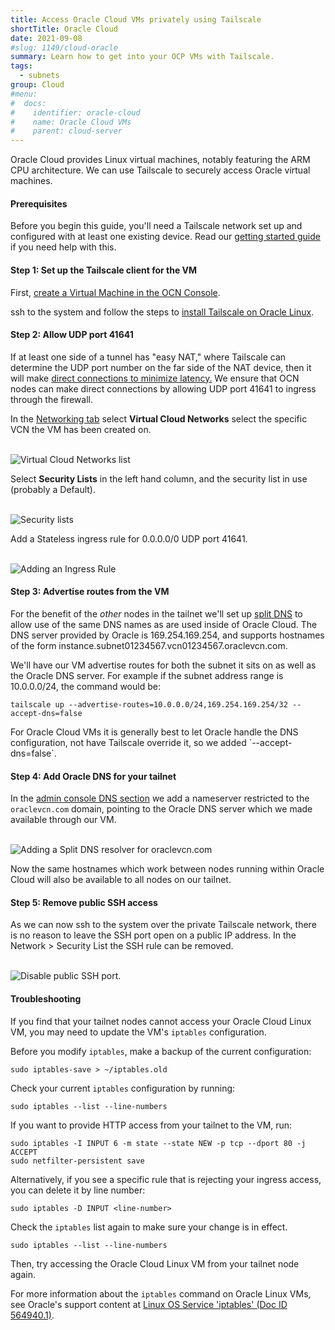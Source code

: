 ```yaml
---
title: Access Oracle Cloud VMs privately using Tailscale
shortTitle: Oracle Cloud
date: 2021-09-08
#slug: 1149/cloud-oracle
summary: Learn how to get into your OCP VMs with Tailscale.
tags:
  - subnets
group: Cloud
#menu:
#  docs:
#    identifier: oracle-cloud
#    name: Oracle Cloud VMs
#    parent: cloud-server
---
```


Oracle Cloud provides Linux virtual machines, notably featuring the ARM CPU architecture.
We can use Tailscale to securely access Oracle virtual machines.

#### Prerequisites

Before you begin this guide, you'll need a Tailscale network set up and configured with at
least one existing device. Read our [getting started guide](/kb/1017/install)
if you need help with this.

#### Step 1: Set up the Tailscale client for the VM

First, [create a Virtual Machine in the OCN Console](https://cloud.oracle.com/compute/instances/create).

ssh to the system and follow the steps to
[install Tailscale on Oracle Linux](/kb/1031/install-linux/).

#### Step 2: Allow UDP port 41641

If at least one side of a tunnel has "easy NAT," where Tailscale can determine the UDP port
number on the far side of the NAT device, then it will make
[direct connections to minimize latency.](/blog/how-tailscale-works/)
We ensure that OCN nodes can make direct connections by allowing UDP port 41641 to ingress
through the firewall.

In the [Networking tab](https://cloud.oracle.com/networking/vcns/) select **Virtual Cloud Networks**
select the specific VCN the VM has been created on.

<br />
<Image
  className="bordered"
  alt="Virtual Cloud Networks list"
  width={1274}
  height={786}
  src="/images/solutions/cloud-oracle/ocn-virtual-networks.jpg"
/>

Select **Security Lists** in the left hand column, and the security list in use (probably
a Default).

<br />
<Image
  src="/images/solutions/cloud-oracle/ocn-security-lists.jpg"
  className="bordered"
  alt="Security lists"
  width={778}
  height={570}
/>

Add a Stateless ingress rule for 0.0.0.0/0 UDP port 41641.

<br />
<Image
  src="/images/solutions/cloud-oracle/ocn-ingress-rule.jpg"
  className="bordered"
  alt="Adding an Ingress Rule"
  width={1372}
  height={1094}
/>

#### Step 3: Advertise routes from the VM

For the benefit of the _other_ nodes in the tailnet we'll set up
[split DNS](/kb/1054/dns/#using-dns-settings-in-the-admin-panel) to allow
use of the same DNS names as are used inside of Oracle Cloud. The DNS server provided by Oracle
is 169.254.169.254, and supports hostnames of the form instance.subnet01234567.vcn01234567.oraclevcn.com.

We'll have our VM advertise routes for both the subnet it sits on as well as the Oracle DNS
server. For example if the subnet address range is 10.0.0.0/24, the command would be:

```
tailscale up --advertise-routes=10.0.0.0/24,169.254.169.254/32 --accept-dns=false
```

<Note>
  For Oracle Cloud VMs it is generally best to let Oracle handle the DNS configuration, not have
  Tailscale override it, so we added `--accept-dns=false`.
</Note>

#### Step 4: Add Oracle DNS for your tailnet

In the [admin console DNS section](https://login.tailscale.com/admin/dns) we add a nameserver
restricted to the `oraclevcn.com` domain, pointing to the Oracle DNS server which we
made available through our VM.

<br />
<Image
  alt="Adding a Split DNS resolver for oraclevcn.com"
  width={1046}
  height={1050}
  src="/images/solutions/cloud-oracle/ocn-nameserver.jpg"
/>

Now the same hostnames which work between nodes running within Oracle Cloud will also be available
to all nodes on our tailnet.

#### Step 5: Remove public SSH access

As we can now ssh to the system over the private Tailscale network, there is no reason to leave
the SSH port open on a public IP address. In the Network > Security List the SSH rule can be
removed.

<br />
<Image
  height={563}
  src="/images/solutions/cloud-oracle/ocn-remove-ssh.png"
  className="bordered"
  alt="Disable public SSH port."
  width={1200}
/>

#### Troubleshooting

If you find that your tailnet nodes cannot access your Oracle Cloud Linux VM, you may need to update
the VM's `iptables` configuration.

Before you modify `iptables`, make a backup of the current configuration:

```
sudo iptables-save > ~/iptables.old
```

Check your current `iptables` configuration by running:

```
sudo iptables --list --line-numbers
```

If you want to provide HTTP access from your tailnet to the VM, run:

```
sudo iptables -I INPUT 6 -m state --state NEW -p tcp --dport 80 -j ACCEPT
sudo netfilter-persistent save
```

Alternatively, if you see a specific rule that is rejecting your ingress access, you can delete it
by line number:

```
sudo iptables -D INPUT <line-number>
```

Check the `iptables` list again to make sure your change is in effect.

```
sudo iptables --list --line-numbers
```

Then, try accessing the Oracle Cloud Linux VM from your tailnet node again.

For more information about the `iptables` command on Oracle Linux VMs, see Oracle's support content
at [Linux OS Service 'iptables' (Doc ID 564940.1)][oracle-support-doc].

[oracle-support-doc]: https://support.oracle.com/knowledge/Oracle%20Linux%20and%20Virtualization/564940_1.html
